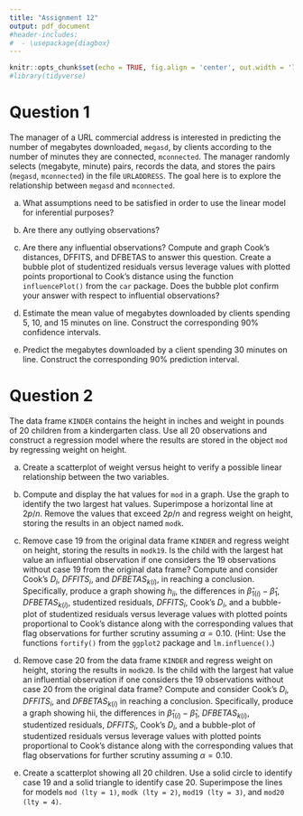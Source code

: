 ```yaml
---
title: "Assignment 12"
output: pdf_document
#header-includes:
#  - \usepackage{diagbox}
---
```


```r
knitr::opts_chunk$set(echo = TRUE, fig.align = 'center', out.width = '75%', fig.asp = .75)
#library(tidyverse)
```

# Question 1

The manager of a URL commercial address is interested in predicting the number of
megabytes downloaded, `megasd`, by clients according to the number of minutes they are connected, `mconnected`. The manager randomly selects (megabyte, minute) pairs, records the data, and stores the pairs (`megasd`, `mconnected`) in the file `URLADDRESS`. The goal here is to explore the relationship between `megasd` and `mconnected`.

(a) What assumptions need to be satisfied in order to use the linear model  for inferential purposes?

(b) Are there any outlying observations?

(c) Are there any influential observations? Compute and graph Cook's distances, DFFITS, and DFBETAS to answer this question. Create a bubble plot of studentized residuals versus leverage values with plotted points proportional to Cook's distance using the function `influencePlot()` from the `car` package. Does the bubble plot confirm your answer with respect to influential observations?

(d) Estimate the mean value of megabytes downloaded by clients spending 5, 10, and 15 minutes on line. Construct the corresponding 90% confidence intervals.

(e) Predict the megabytes downloaded by a client spending 30 minutes on line. Construct the corresponding 90% prediction interval.

# Question 2

The data frame `KINDER` contains the height in inches and weight in pounds of 20 children from a kindergarten class. Use all 20 observations and construct a regression model where the results are stored in the object `mod` by regressing weight on height.

(a) Create a scatterplot of weight versus height to verify a possible linear relationship between the two variables.

(b) Compute and display the hat values for `mod` in a graph. Use the graph to identify the two largest hat values. Superimpose a horizontal line at $2p/n$. Remove the values that exceed $2p/n$ and regress weight on height, storing the results in an object named `modk`.

(c) Remove case 19 from the original data frame `KINDER` and regress weight on height, storing the results in `modk19`. Is the child with the largest hat value an influential observation if one considers the 19 observations without case 19 from the original data frame? Compute and consider Cook's $D_i$, $DFFITS_i$, and $DFBETAS_{k(i)}$, in reaching a conclusion. Specifically, produce a graph showing $h_{ii}$, the differences in $\hat{\beta}_{1(i)}-\hat{\beta}_1$, $DFBETAS_{k(i)}$, studentized residuals, $DFFITS_i$, Cook's $D_i$, and a bubble-plot of studentized residuals versus leverage values with plotted points proportional to Cook's distance along with the corresponding values that flag observations for further scrutiny assuming $\alpha = 0.10$.
(Hint: Use the functions `fortify()` from the `ggplot2` package and `lm.influence()`.)

(d) Remove case 20 from the data frame `KINDER` and regress weight on height, storing the results in `modk20`. Is the child with the largest hat value an influential observation if one considers the 19 observations without case 20 from the original data frame? Compute and consider Cook's $D_i$, $DFFITS_i$, and $DFBETAS_{k(i)}$ in reaching a conclusion. Specifically, produce a graph showing hii, the differences in $\hat{\beta}_{1(i)}-\hat{\beta}_1$, $DFBETAS_{k(i)}$, studentized residuals, $DFFITS_i$, Cook's $D_i$, and a bubble-plot of studentized residuals versus leverage values with plotted points proportional to Cook's distance along with the corresponding values that flag observations for further scrutiny assuming $\alpha = 0.10$.

(e) Create a scatterplot showing all 20 children. Use a solid circle to identify case 19 and a solid triangle to identify case 20. Superimpose the lines for models `mod (lty = 1)`, `modk (lty = 2)`, `mod19 (lty = 3)`, and `mod20 (lty = 4)`.

